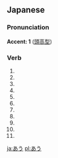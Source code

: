==Japanese==                           
===Pronunciation===

'''Accent: 1''' ([[頭高型]])

===Verb===
{{ja-verb|h|rom=au}}
# {{japdef|会う|to [[meet]]}}
# {{japdef|合う|to [[match]] with, to be [[proper]]}}
# {{japdef|遭う|to [[meet]] with (misfortune)}}
# {{japdef|遇う|to [[meet]] with (misfortune)}}
# {{japdef|逢う|to [[meet]] with (drama or pathos)}}
# {{japdef|逅う|to [[meet]] with (unexpectedly)}}
# {{japdef|邂う|to [[meet]] with (unexpectedly)}}
# {{japdef|翕う|to [[meet]] with (very rare kanji usage)}}
# {{japdef|覯う|to [[meet]] with (very rare kanji usage)}}
# {{japdef|覿う|to [[meet]] with (very rare kanji usage)}}
# {{japdef|遘う|to [[meet]] with (very rare kanji usage)}}


[[ja:あう]]
[[pl:あう]]